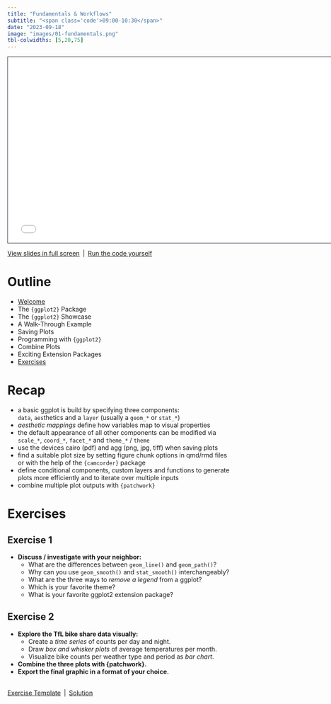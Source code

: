 ```yaml
---
title: "Fundamentals & Workflows"
subtitle: "<span class='code'>09:00-10:30</span>"
date: "2023-09-18"
image: "images/01-fundamentals.png"
tbl-colwidths: [5,20,75]
---
```


```{=html}
<iframe class="slide-deck" src="../materials/01-fundamentals.html" height="420" width="747" style="border: 1px solid #2e3846;"></iframe>
```

<a href='../materials/01-fundamentals.html' target="_blank">View slides in full screen</a>&ensp;|&ensp;<a href='../materials/scripts/01-fundamentals.R' target="_blank">Run the code yourself</a>


# Outline

-   <a href='../materials/00-welcome.html' target="_blank">Welcome</a>
-   The `{ggplot2}` Package
-   The `{ggplot2}` Showcase
-   A Walk-Through Example
-   Saving Plots
-   Programming with `{ggplot2}`
-   Combine Plots
-   Exciting Extension Packages
-   <a href='https://github.com/posit-conf-2023/dataviz-ggplot2/blob/main/materials/exercises/01-fundamentals-exercises.qmd' target="_blank">Exercises</a>


# Recap

::: recap
-   a basic ggplot is build by specifying three components:<br>`data`, `aes`thetics and a `layer` (usually a `geom_*` or `stat_*`)
-   *aesthetic mappings* define how variables map to visual properties
-   the default appearance of all other components can be modified via `scale_*`, `coord_*`, `facet_*` and `theme_*` / `theme` 
-   use the devices cairo (pdf) and agg (png, jpg, tiff) when saving plots
-   find a suitable plot size by setting figure chunk options in qmd/rmd files or with the help of the `{camcorder}` package
-   define conditional components, custom layers and functions to generate plots more efficiently and to iterate over multiple inputs
-   combine multiple plot outputs with `{patchwork}`
:::


# Exercises

## Exercise 1

::: question
-   **Discuss / investigate with your neighbor:**
    -  What are the differences between `geom_line()` and `geom_path()`?
    -  Why can you use `geom_smooth()` and `stat_smooth()` interchangeably?
    -  What are the three ways to *remove a legend* from a ggplot?
    -  Which is your favorite theme? 
    -  What is your favorite ggplot2 extension package?
:::

## Exercise 2

::: question
-   **Explore the TfL bike share data visually:**
    -  Create a *time series* of counts per day and night.
    -  Draw *box and whisker plots* of average temperatures per month.
    -  Visualize bike counts per weather type and period as *bar chart*. 
-   **Combine the three plots with {patchwork}.**
-   **Export the final graphic in a format of your choice.**
:::

<br>
<a href='https://github.com/posit-conf-2023/dataviz-ggplot2/blob/main/materials/exercises/01-fundamentals-exercises.qmd' target="_blank">Exercise Template</a>&ensp;|&ensp;<a href='../materials/solutions/01-fundamentals-solutions.html' target="_blank">Solution</a>
